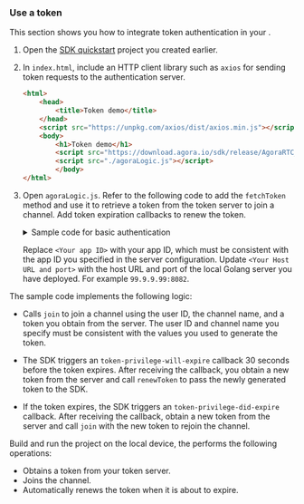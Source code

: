 <PlatformWrapper platform="web">

### Use a token

This section shows you how to integrate token authentication in your <Vpl k="CLIENT" />.

1. Open the [SDK quickstart](../get-started/get-started-sdk) project you created earlier.

1. In `index.html`, include an HTTP client library such as `axios` for sending token requests to the authentication server.

    ```html
    <html>
        <head>
            <title>Token demo</title>
        </head>
        <script src="https://unpkg.com/axios/dist/axios.min.js"></script>
        <body>
            <h1>Token demo</h1>
            <script src="https://download.agora.io/sdk/release/AgoraRTC_N-4.8.0.js"></script>
            <script src="./agoraLogic.js"></script>
            </body>
    </html>
    ```

1. Open `agoraLogic.js`. Refer to the following code to add the `fetchToken` method and use it to retrieve a token from the token server to join a channel. Add token expiration callbacks to renew the token.

    <details>
    <summary>Sample code for basic authentication</summary>
    <CodeBlock language="js" showLineNumbers>
    {`var rtc = {
        // Set local audio track and video track
        localAudioTrack: null,
        localVideoTrack: null,
    };

    var options = {
        // Fill in app ID
        appId: "<Your app ID>",
        // Fill in a channel name
        channel: "test",
        // Set the user as host or audience 
        role: "host"
    };

    // Get a token from your token server

    function fetchToken(uid, channelName, tokenRole) {

        return new Promise(function (resolve) {
            axios.post('http://<Your host URL and port>/fetch_rtc_token', {
                uid: uid,
                channelName: channelName,
                role: tokenRole
            }, {
                headers: {
                    'Content-Type': 'application/json; charset=UTF-8'
                }
            })
                .then(function (response) {
                    const token = response.data.token;
                    resolve(token);
                })
                .catch(function (error) {
                    console.log(error);
                });
        })
    }

    async function startBasicCall() {

        const client = AgoraRTC.createClient({ mode: "live", codec: "vp8" });
        client.setClientRole(options.role);
        const uid = 123456;

        // Assign the obtained token to the token parameter of the join method, and join the channel
        let token = await fetchToken(uid, options.channel, 1);

        await client.join(options.appId, options.channel, token, uid);
        rtc.localAudioTrack = await AgoraRTC.createMicrophoneAudioTrack();
        rtc.localVideoTrack = await AgoraRTC.createCameraVideoTrack();
        await client.publish([rtc.localAudioTrack, rtc.localVideoTrack]);
        const localPlayerContainer = document.createElement("div");
        localPlayerContainer.id = uid;
        localPlayerContainer.style.width = "640px";
        localPlayerContainer.style.height = "480px";
        document.body.append(localPlayerContainer);

        rtc.localVideoTrack.play(localPlayerContainer);

        console.log("publish success!");

        client.on("user-published", async (user, mediaType) => {
            await client.subscribe(user, mediaType);
            console.log("subscribe success");

            if (mediaType === "video") {
                const remoteVideoTrack = user.videoTrack;
                const remotePlayerContainer = document.createElement("div");
                remotePlayerContainer.textContent = "Remote user " + user.uid.toString();
                remotePlayerContainer.style.width = "640px";
                remotePlayerContainer.style.height = "480px";
                document.body.append(remotePlayerContainer);
                remoteVideoTrack.play(remotePlayerContainer);

            }

            if (mediaType === "audio") {
                const remoteAudioTrack = user.audioTrack;
                remoteAudioTrack.play();
            }

            client.on("user-unpublished", user => {
                const remotePlayerContainer = document.getElementById(user.uid);
                remotePlayerContainer.remove();
            });

        });

        // When you receive the token-privilege-will-expire callback, request a new token from the server and call renewToken to pass the new Token to the SDK
        client.on("token-privilege-will-expire", async function () {
            let token = await fetchToken(uid, options.channel, 1);
            await client.renewToken(token);
        });

        // When you receive the token-privilege-did-expire callback, request a new token from the server and call join to rejoin the channel.
        client.on("token-privilege-did-expire", async function () {
            console.log("Fetching the new Token")
            let token = await fetchToken(uid, options.channel, 1);
            console.log("Rejoining the channel with new Token")
            await client.join(options.appId, options.channel, token, uid);
        });

    }

    startBasicCall()`}
    </CodeBlock>
    </details>

    Replace `<Your app ID>` with your app ID, which must be consistent with the app ID you specified in the server configuration. Update `<Your Host URL and port>` with the host URL and port of the local Golang server you have deployed. For example `99.9.9.99:8082`.

The sample code implements the following logic:

* Calls `join` to join a channel using the user ID, the channel name, and a token you obtain from the server. The user ID and channel name you specify must be consistent with the values you used to generate the token.

* The SDK triggers an `token-privilege-will-expire` callback 30 seconds before the token expires. After receiving the callback, you obtain a new token from the server and call `renewToken` to pass the newly generated token to the SDK.

* If the token expires, the SDK triggers an `token-privilege-did-expire` callback. After receiving the callback, obtain a new token from the server and call `join` with the new token to rejoin the channel.

Build and run the project on the local device, the <Vpl k="CLIENT" /> performs the following operations:

* Obtains a token from your token server.
* Joins the channel.
* Automatically renews the token when it is about to expire. 

</PlatformWrapper>